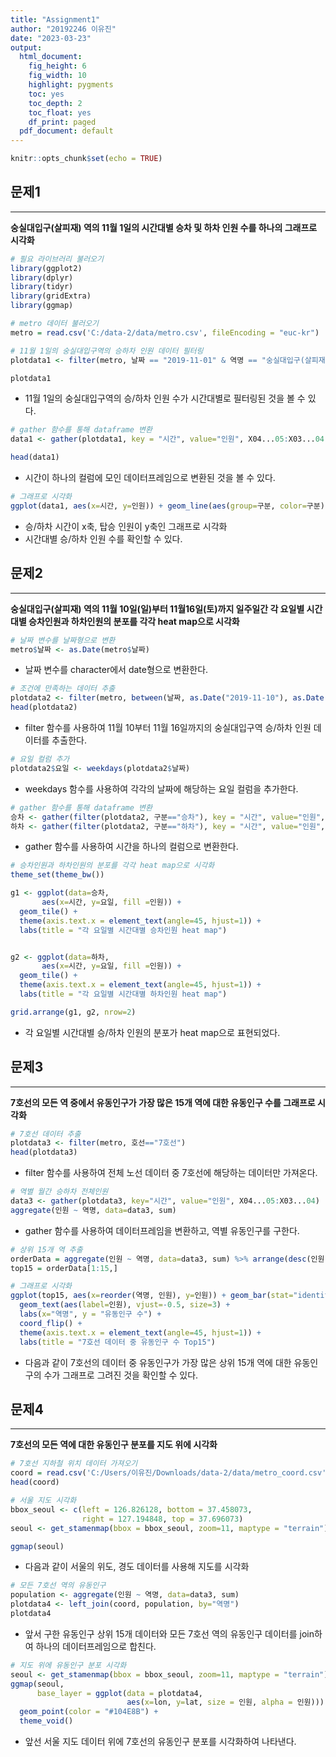---
title: "Assignment1"
author: "20192246 이유진"
date: "2023-03-23"
output:
  html_document: 
    fig_height: 6
    fig_width: 10
    highlight: pygments
    toc: yes
    toc_depth: 2
    toc_float: yes
    df_print: paged
  pdf_document: default
---

```{r setup, include=FALSE}
knitr::opts_chunk$set(echo = TRUE)
```

## 문제1
___

**숭실대입구(살피재) 역의 11월 1일의 시간대별 승차 및 하차 인원 수를 하나의 그래프로 시각화**


```{r message=FALSE}
# 필요 라이브러리 불러오기
library(ggplot2)
library(dplyr)
library(tidyr)
library(gridExtra)
library(ggmap)
```


```{r}
# metro 데이터 불러오기
metro = read.csv('C:/data-2/data/metro.csv', fileEncoding = "euc-kr")
```


```{r}
# 11월 1일의 숭실대입구역의 승하차 인원 데이터 필터링
plotdata1 <- filter(metro, 날짜 == "2019-11-01" & 역명 == "숭실대입구(살피재)")[6:30]

plotdata1
```
- 11월 1일의 숭실대입구역의 승/하차 인원 수가 시간대별로 필터링된 것을 볼 수 있다.

```{r}
# gather 함수를 통해 dataframe 변환
data1 <- gather(plotdata1, key = "시간", value="인원", X04...05:X03...04)

head(data1)
```

- 시간이 하나의 컬럼에 모인 데이터프레임으로 변환된 것을 볼 수 있다.


```{r}
# 그래프로 시각화
ggplot(data1, aes(x=시간, y=인원)) + geom_line(aes(group=구분, color=구분)) + theme(axis.text.x = element_text(angle=45, hjust=1))
```

- 승/하차 시간이 x축, 탑승 인원이 y축인 그래프로 시각화
- 시간대별 승/하차 인원 수를 확인할 수 있다. 


## 문제2
___

**숭실대입구(살피재) 역의 11월 10일(일)부터 11월16일(토)까지 일주일간 각 요일별 시간대별 승차인원과
하차인원의 분포를 각각 heat map으로 시각화**

```{r}
# 날짜 변수를 날짜형으로 변환
metro$날짜 <- as.Date(metro$날짜)
```
- 날짜 변수를 character에서 date형으로 변환한다.

```{r}
# 조건에 만족하는 데이터 추출
plotdata2 <- filter(metro, between(날짜, as.Date("2019-11-10"), as.Date("2019-11-16")) & 역명 == "숭실대입구(살피재)")[, -c(1,3,4,5)]    
head(plotdata2)
```
- filter 함수를 사용하여 11월 10부터 11월 16일까지의 숭실대입구역 승/하차 인원 데이터를 추출한다.

```{r}
# 요일 컬럼 추가
plotdata2$요일 <- weekdays(plotdata2$날짜)
```
- weekdays 함수를 사용하여 각각의 날짜에 해당하는 요일 컬럼을 추가한다.

```{r}
# gather 함수를 통해 dataframe 변환
승차 <- gather(filter(plotdata2, 구분=="승차"), key = "시간", value="인원", X04...05:X03...04)
하차 <- gather(filter(plotdata2, 구분=="하차"), key = "시간", value="인원", X04...05:X03...04)
```
- gather 함수를 사용하여 시간을 하나의 컬럼으로 변환한다.

```{r}
# 승차인원과 하차인원의 분포를 각각 heat map으로 시각화
theme_set(theme_bw())

g1 <- ggplot(data=승차,
       aes(x=시간, y=요일, fill =인원)) +
  geom_tile() + 
  theme(axis.text.x = element_text(angle=45, hjust=1)) +
  labs(title = "각 요일별 시간대별 승차인원 heat map")


g2 <- ggplot(data=하차,
       aes(x=시간, y=요일, fill =인원)) +
  geom_tile() +
  theme(axis.text.x = element_text(angle=45, hjust=1)) +
  labs(title = "각 요일별 시간대별 하차인원 heat map")

grid.arrange(g1, g2, nrow=2)
```

- 각 요일별 시간대별 승/하차 인원의 분포가 heat map으로 표현되었다.

## 문제3
___
**7호선의 모든 역 중에서 유동인구가 가장 많은 15개 역에 대한 유동인구 수를 그래프로 시각화**

```{r}
# 7호선 데이터 추출
plotdata3 <- filter(metro, 호선=="7호선")
head(plotdata3)
```
- filter 함수를 사용하여 전체 노선 데이터 중 7호선에 해당하는 데이터만 가져온다.

```{r}
# 역별 월간 승하차 전체인원
data3 <- gather(plotdata3, key="시간", value="인원", X04...05:X03...04)
aggregate(인원 ~ 역명, data=data3, sum)
```
- gather 함수를 사용하여 데이터프레임을 변환하고, 역별 유동인구를 구한다.


```{r}
# 상위 15개 역 추출
orderData = aggregate(인원 ~ 역명, data=data3, sum) %>% arrange(desc(인원))
top15 = orderData[1:15,]

# 그래프로 시각화
ggplot(top15, aes(x=reorder(역명, 인원), y=인원)) + geom_bar(stat="identity", fill="darkolivegreen3") +
  geom_text(aes(label=인원), vjust=-0.5, size=3) +
  labs(x="역명", y = "유동인구 수") +
  coord_flip() +
  theme(axis.text.x = element_text(angle=45, hjust=1)) +
  labs(title = "7호선 데이터 중 유동인구 수 Top15")
```

- 다음과 같이 7호선의 데이터 중 유동인구가 가장 많은 상위 15개 역에 대한 유동인구의 수가 그래프로 그려진 것을 확인할 수 있다.


## 문제4
___
**7호선의 모든 역에 대한 유동인구 분포를 지도 위에 시각화**

```{r}
# 7호선 지하철 위치 데이터 가져오기
coord = read.csv('C:/Users/이유진/Downloads/data-2/data/metro_coord.csv', fileEncoding = "euc-kr")
head(coord)
```

```{r}
# 서울 지도 시각화
bbox_seoul <- c(left = 126.826128, bottom = 37.458073,
                right = 127.194848, top = 37.696073)
seoul <- get_stamenmap(bbox = bbox_seoul, zoom=11, maptype = "terrain")

ggmap(seoul)
```

- 다음과 같이 서울의 위도, 경도 데이터를 사용해 지도를 시각화

```{r}
# 모든 7호선 역의 유동인구
population <- aggregate(인원 ~ 역명, data=data3, sum)
plotdata4 <- left_join(coord, population, by="역명")
plotdata4
```
- 앞서 구한 유동인구 상위 15개 데이터와 모든 7호선 역의 유동인구 데이터를 join하여 하나의 데이터프레임으로 합친다.

```{r}
# 지도 위에 유동인구 분포 시각화
seoul <- get_stamenmap(bbox = bbox_seoul, zoom=11, maptype = "terrain")
ggmap(seoul,
      base_layer = ggplot(data = plotdata4,
                          aes(x=lon, y=lat, size = 인원, alpha = 인원))) +
  geom_point(color = "#104E8B") + 
  theme_void()

```

- 앞선 서울 지도 데이터 위에 7호선의 유동인구 분포를 시각화하여 나타낸다.